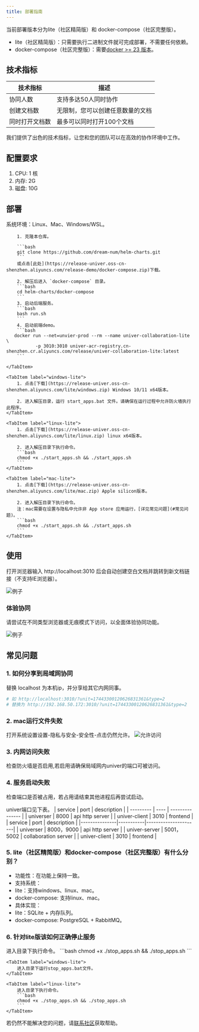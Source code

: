 ```yaml
---
title: 部署指南
---
```



当前部署版本分为lite（社区精简版）和 docker-compose（社区完整版）。

- lite（社区精简版）：只需要执行二进制文件就可完成部署，不需要任何依赖。
- docker-compose（社区完整版）：需要[docker >= 23 版本](https://docs.docker.com/engine/install/)。

## 技术指标
| 技术指标    | 描述               |
|---------|------------------|
| 协同人数    | 支持多达50人同时协作      |
| 创建文档数   | 无限制，您可以创建任意数量的文档 |
| 同时打开文档数 | 最多可以同时打开100个文档   |

我们提供了出色的技术指标，让您和您的团队可以在高效的协作环境中工作。

## 配置要求
1. CPU: 1 核
2. 内存: 2G
3. 磁盘: 10G

## 部署
<Tabs>
    <TabItem label="docker-compose">
        系统环境：Linux、Mac、Windows/WSL。

        1. 克隆本仓库。

        ```bash
        git clone https://github.com/dream-num/helm-charts.git
        ```
        或点击[此处](https://release-univer.oss-cn-shenzhen.aliyuncs.com/release-demo/docker-compose.zip)下载。

        2. 解压后进入 `docker-compose` 目录。
        ```bash
        cd helm-charts/docker-compose
        ```
        3. 启动后端服务。
        ```bash
        bash run.sh
        ```
        4. 启动前端demo。
        ```bash
       docker run --net=unvier-prod --rm --name univer-collaboration-lite \
               -p 3010:3010 univer-acr-registry.cn-shenzhen.cr.aliyuncs.com/release/univer-collaboration-lite:latest
        ```

    </TabItem>

    <TabItem label="windows-lite">
        1. 点击[下载](https://release-univer.oss-cn-shenzhen.aliyuncs.com/lite/windows.zip) Windows 10/11 x64版本。

        2. 进入解压目录，运行 start_apps.bat 文件。请确保在运行过程中允许防火墙执行此程序。
    </TabItem>

    <TabItem label="linux-lite">
        1. 点击[下载](https://release-univer.oss-cn-shenzhen.aliyuncs.com/lite/linux.zip) linux x64版本。

        2. 进入解压目录下执行命令。
        ```bash
        chmod +x ./start_apps.sh && ./start_apps.sh
        ```
    </TabItem>

    <TabItem label="mac-lite">
        1. 点击[下载](https://release-univer.oss-cn-shenzhen.aliyuncs.com/lite/mac.zip) Apple silicon版本。

        2. 进入解压目录下执行命令。
        注：mac需要在设置与隐私中允许非 App store 应用运行，[详见常见问题](#常见问题)。
        ```bash
        chmod +x ./start_apps.sh && ./start_apps.sh
        ```
    </TabItem>
</Tabs>

## 使用

打开浏览器输入 http://localhost:3010 后会自动创建空白文档并跳转到新文档链接（不支持IE浏览器）。

![例子](./imgs/img1.png)

### 体验协同

请尝试在不同类型浏览器或无痕模式下访问，以全面体验协同功能。

![例子](./imgs/img2.png)


## 常见问题
### 1. 如何分享到局域网协同
替换 localhost 为本机ip，并分享给其它内网同事。
```bash
# 如 http://localhost:3010/?unit=17443300120626831361&type=2
# 替换为 http://192.168.50.172:3010/?unit=17443300120626831361&type=2
```

### 2. mac运行文件失败
打开系统设置设置-隐私与安全-安全性-点击仍然允许。
![允许访问](./imgs/mac1.png)

### 3. 内网访问失败
检查防火墙是否启用,若启用请确保局域网内univer的端口可被访问。

### 4. 服务启动失败
检查端口是否被占用，若占用请结束其他进程后再尝试启动。

univer端口见下表。
<Tabs>
    <TabItem label="docker-compose">
        | service | port | description |
        | --------- | ---- | --------------- |
        | universer | 8000 | api http server |
        | univer-client | 3010 | frontend |
    </TabItem>
    <TabItem label="lite">
        | service | port | description |
        |---------------|-----------|----------------------|
        | universer | 8000，9000 | api http server |
        | univer-server | 5001，5002 | collaboration server |
        | univer-client | 3010 | frontend |
    </TabItem>
</Tabs>

### 5. lite（社区精简版）和docker-compose（社区完整版）有什么分别？
- 功能性：在功能上保持一致。
- 支持系统：
- lite：支持windows、linux、mac。
- docker-compose: 支持linux、mac。
- 具体实现：
- lite：SQLite + 内存队列。
- docker-compose: PostgreSQL + RabbitMQ。

### 6. 针对lite版该如何正确停止服务
<Tabs>
    <TabItem label="mac-lite">
        进入目录下执行命令。
        ```bash
        chmod +x ./stop_apps.sh && ./stop_apps.sh
        ```
    </TabItem>

    <TabItem label="windows-lite">
        进入目录下运行stop_apps.bat文件。
    </TabItem>

    <TabItem label="linux-lite">
        进入目录下执行命令。
        ```bash
        chmod +x ./stop_apps.sh && ./stop_apps.sh
        ```
    </TabItem>
</Tabs>

若仍然不能解决您的问题，请[联系社区](/guides/introduction#社区)获取帮助。
